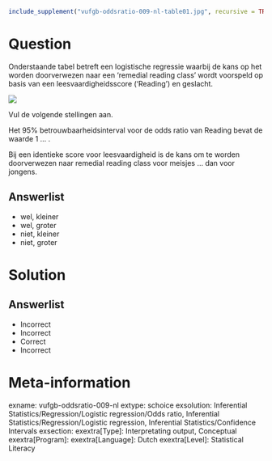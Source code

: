 ```{r, echo = FALSE, results = "hide"}
include_supplement("vufgb-oddsratio-009-nl-table01.jpg", recursive = TRUE)
```

Question
========

Onderstaande tabel betreft een logistische regressie waarbij de kans op het worden doorverwezen naar een ‘remedial reading class’ wordt voorspeld op basis van een leesvaardigheidsscore (‘Reading’) en geslacht.

![](vufgb-oddsratio-009-nl-table01.jpg)

Vul de volgende stellingen aan. 

Het 95% betrouwbaarheidsinterval voor de odds ratio van Reading bevat de waarde 1 ... .

Bij een identieke score voor leesvaardigheid is de kans om te worden doorverwezen naar remedial reading class voor meisjes ... dan voor jongens.

  
Answerlist
----------
* wel, kleiner
* wel, groter
* niet, kleiner
* niet, groter

Solution
========

Answerlist
----------
* Incorrect
* Incorrect
* Correct
* Incorrect

Meta-information
================
exname: vufgb-oddsratio-009-nl
extype: schoice
exsolution: Inferential Statistics/Regression/Logistic regression/Odds ratio, Inferential Statistics/Regression/Logistic regression, Inferential Statistics/Confidence Intervals
exsection: 
exextra[Type]: Interpretating output, Conceptual
exextra[Program]: 
exextra[Language]: Dutch
exextra[Level]: Statistical Literacy